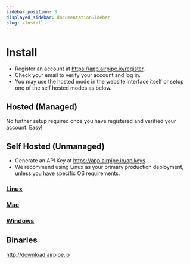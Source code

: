 ```yaml
---
sidebar_position: 3
displayed_sidebar: documentationSidebar
slug: /install
---
```


# Install

  - Register an account at https://app.airpipe.io/register.
  - Check your email to verify your account and log in.
  - You may use the hosted mode in the website interface itself or setup one of the self hosted modes as below.

## Hosted (Managed)
No further setup required once you have registered and verified your account. Easy!

## Self Hosted (Unmanaged)

- Generate an API Key at https://app.airpipe.io/apikeys.
- We recommend using Linux as your primary production deployment, unless you have specific OS requirements.

### [Linux](/docs/install/linux)

### [Mac](/docs/install/mac)

### [Windows](/docs/install/windows)

## Binaries
http://download.airpipe.io
